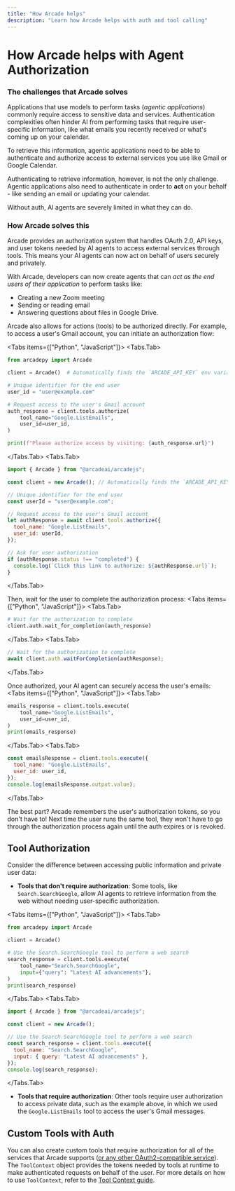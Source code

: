 ```yaml
---
title: "How Arcade helps"
description: "Learn how Arcade helps with auth and tool calling"
---
```


# How Arcade helps with Agent Authorization

### The challenges that Arcade solves

Applications that use models to perform tasks (_agentic applications_) commonly require access to sensitive data and services. Authentication complexities often hinder AI from performing tasks that require user-specific information, like what emails you recently received or what's coming up on your calendar.

To retrieve this information, agentic applications need to be able to authenticate and authorize access to external services you use like Gmail or Google Calendar.

Authenticating to retrieve information, however, is not the only challenge. Agentic applications also need to authenticate in order to **act** on your behalf - like sending an email or updating your calendar.

Without auth, AI agents are severely limited in what they can do.

### How Arcade solves this

Arcade provides an authorization system that handles OAuth 2.0, API keys, and user tokens needed by AI agents to access external services through tools. This means your AI agents can now act on behalf of users securely and privately.

With Arcade, developers can now create agents that can _act as the end users of their application_ to perform tasks like:

- Creating a new Zoom meeting
- Sending or reading email
- Answering questions about files in Google Drive.

Arcade also allows for actions (tools) to be authorized directly. For example, to access a user's Gmail account, you can initiate an authorization flow:

<Tabs items={["Python", "JavaScript"]}>
<Tabs.Tab>
```python
from arcadepy import Arcade

client = Arcade()  # Automatically finds the `ARCADE_API_KEY` env variable

# Unique identifier for the end user
user_id = "user@example.com"

# Request access to the user's Gmail account
auth_response = client.tools.authorize(
    tool_name="Google.ListEmails",
    user_id=user_id,
)

print(f"Please authorize access by visiting: {auth_response.url}")
```
</Tabs.Tab>
<Tabs.Tab>
```javascript
import { Arcade } from "@arcadeai/arcadejs";

const client = new Arcade(); // Automatically finds the `ARCADE_API_KEY` env variable

// Unique identifier for the end user
const userId = "user@example.com";

// Request access to the user's Gmail account
let authResponse = await client.tools.authorize({
  tool_name: "Google.ListEmails",
  user_id: userId,
});

// Ask for user authorization
if (authResponse.status !== "completed") {
  console.log(`Click this link to authorize: ${authResponse.url}`);
}
```
</Tabs.Tab>
</Tabs>

Then, wait for the user to complete the authorization process:
<Tabs items={["Python", "JavaScript"]}>
<Tabs.Tab>
```python
# Wait for the authorization to complete
client.auth.wait_for_completion(auth_response)
```
</Tabs.Tab>
<Tabs.Tab>
```javascript
// Wait for the authorization to complete
await client.auth.waitForCompletion(authResponse);
```
</Tabs.Tab>
</Tabs>

Once authorized, your AI agent can securely access the user's emails:
<Tabs items={["Python", "JavaScript"]}>
<Tabs.Tab>
```python
emails_response = client.tools.execute(
    tool_name="Google.ListEmails",
    user_id=user_id,
)
print(emails_response)
```
</Tabs.Tab>
<Tabs.Tab>
```javascript
const emailsResponse = client.tools.execute({
  tool_name: "Google.ListEmails",
  user_id: user_id,
});
console.log(emailsResponse.output.value);
```
</Tabs.Tab>
</Tabs>

The best part? Arcade remembers the user's authorization tokens, so you don't have to! Next time the user runs the same tool, they won't have to go through the authorization process again until the auth expires or is revoked.

## Tool Authorization

Consider the difference between accessing public information and private user data:

- **Tools that don't require authorization**: Some tools, like `Search.SearchGoogle`, allow AI agents to retrieve information from the web without needing user-specific authorization.

<Tabs items={["Python", "JavaScript"]}>
<Tabs.Tab>
```python
from arcadepy import Arcade

client = Arcade()

# Use the Search.SearchGoogle tool to perform a web search
search_response = client.tools.execute(
    tool_name="Search.SearchGoogle",
    input={"query": "Latest AI advancements"},
)
print(search_response)
```
</Tabs.Tab>
<Tabs.Tab>
```javascript
import { Arcade } from "@arcadeai/arcadejs";

const client = new Arcade();

// Use the Search.SearchGoogle tool to perform a web search
const search_response = client.tools.execute({
  tool_name: "Search.SearchGoogle",
  input: { query: "Latest AI advancements" },
});
console.log(search_response);
```
</Tabs.Tab>
</Tabs>

- **Tools that require authorization**: Other tools require user authorization to access private data, such as the example above, in which we used the `Google.ListEmails` tool to access the user's Gmail messages.

## Custom Tools with Auth

You can also create custom tools that require authorization for all of the services that Arcade supports ([or any other OAuth2-compatible service](/home/auth-providers/oauth2)). The `ToolContext` object provides the tokens needed by tools at runtime to make authenticated requests on behalf of the user. For more details on how to use `ToolContext`, refer to the [Tool Context guide](/home/build-tools/tool-context).

